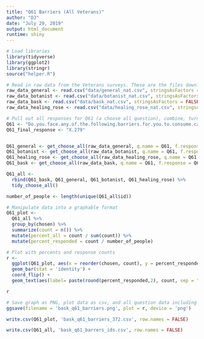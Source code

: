 ```yaml
---
title: "Q61 Barriers (All Veterans)"
author: "DJ"
date: "July 29, 2019"
output: html_document
runtime: shiny
---
```


```r
# Load libraries
library(tidyverse)
library(ggplot2)
library(stringr)
source("helper.R")
```

```r
# Read in raw data from the Veterans surveys. These are the files downloaded from survey monkey saved as a .csv
raw_data_general <- read.csv("data/general_nat.csv", stringsAsFactors = FALSE)
raw_data_botanist <- read.csv("data/botanist_nat.csv", stringsAsFactors = FALSE)
raw_data_bask <- read.csv("data/bask_nat.csv", stringsAsFactors = FALSE)
raw_data_healing_rose <- read.csv("data/healing_rose_nat.csv", stringsAsFactors = FALSE)
```

```r
# Pull out all responses for Q61 (a choose all question), combine, turn into a tidy data format for further processing then determine 'question n'
Q61 <- "Do.you.face.any.of.the.following.barriers.for.you.to.consume.cannabis...Please.select.all.that.apply."
Q61_final_response <- "X.279"


Q61_general <- get_choose_all(raw_data_general, q.name = Q61, f.response = Q61_final_response)
Q61_botanist <- get_choose_all(raw_data_botanist, q.name = Q61, f.response = Q61_final_response)
Q61_healing_rose <- get_choose_all(raw_data_healing_rose, q.name = Q61, f.response = Q61_final_response)
Q61_bask <- get_choose_all(raw_data_bask, q.name = Q61, f.response = Q61_final_response)

Q61_all <- 
  rbind(Q61_bask, Q61_general, Q61_botanist, Q61_healing_rose) %>%
  tidy_choose_all()

number_of_people <- length(unique(Q61_all$id))
```

```r
# Manipulate data into a graphable format
Q61_plot <-
  Q61_all %>%
  group_by(chosen) %>%
  summarize(count = n()) %>%
  mutate(percent_all = count / sum(count)) %>%
  mutate(percent_responded = count / number_of_people)
```

```r
# Plot with percents and response counts
r <- 
  ggplot(Q61_plot, aes(x = reorder(chosen, count), y = percent_responded)) +
  geom_bar(stat = 'identity') +
  coord_flip() +
  geom_text(aes(label= paste(round(percent_responded,2), count, sep = "***")))

r
```

```r
# Save graph as PNG, plot data as csv, and all question data including response IDs as csv (save question n and N at end of plot file as "_x.x")
ggsave(filename = 'bask_q61_barriers.png', plot = r, device = 'png')

write.csv(Q61_plot, 'bask_q61_barriers_372.csv', row.names = FALSE)

write.csv(Q61_all, 'bask_q61_barrers_ids.csv', row.names = FALSE)
```
